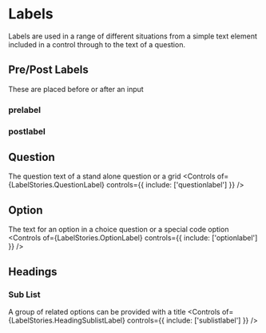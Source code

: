 
<Meta of={LabelStories} title="Atoms/Labels" />

# Labels
Labels are used in a range of different situations from a simple text element included in a control through to the text of a question.

## Pre/Post Labels
These are placed before or after an input

### prelabel
<Canvas of={LabelStories.PreLabel} />
<Controls of={LabelStories.PreLabel} controls={{ include: ['prelabel'] }} />

### postlabel
<Canvas of={LabelStories.PostLabel} />
<Controls of={LabelStories.PostLabel} controls={{ include: ['postlabel'] }} />

## Question
The question text of a stand alone question or a grid
<Canvas of={LabelStories.QuestionLabel} />
<Controls of={LabelStories.QuestionLabel} controls={{ include: ['questionlabel'] }} />

## Option
The text for an option in a choice question or a special code option
<Canvas of={LabelStories.OptionLabel} />
<Controls of={LabelStories.OptionLabel} controls={{ include: ['optionlabel'] }} />

## Headings
### Sub List
A group of related options can be provided with a title
<Canvas of={LabelStories.HeadingSublistLabel} />
<Controls of={LabelStories.HeadingSublistLabel} controls={{ include: ['sublistlabel'] }} />

